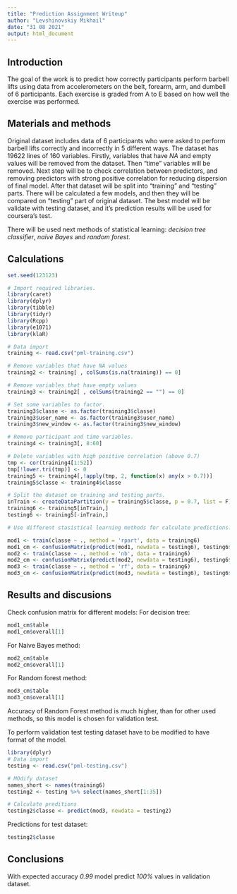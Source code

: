 ```yaml
---
title: "Prediction Assignment Writeup"
author: "Levshinovskiy Mikhail"
date: "31 08 2021"
output: html_document
---
```


## Introduction

The goal of the work is to predict how correctly participants perform barbell lifts
using data from accelerometers on the belt, forearm, arm, and dumbell of 6 participants.
Each exercise is graded from A to E based on how well the exercise was performed.

## Materials and methods

Original dataset includes data of 6 participants who were asked to perform barbell lifts
correctly and incorrectly in 5 different ways. The dataset has 19622 lines of
160 variables. Firstly, variables that have *NA* and empty values will be removed
from the dataset. Then "time" variables will be removed. Next step will be to check
correlation between predictors, and removing predictors with strong positive correlation
for reducing dispersion of final model. After that dataset will be split into "training" and
"testing" parts. There will be calculated a few models, and then
they will be compared on "testing" part of original dataset. The best model will be
validate with testing dataset, and it's prediction results will be used for coursera's test.

There will be used next methods of statistical learning: *decision tree classifier*,
*naive Bayes* and *random forest*.

## Calculations

```r
set.seed(123123)

# Import required libraries.
library(caret)
library(dplyr)
library(tibble)
library(tidyr)
library(Rcpp)
library(e1071)
library(klaR)

# Data import
training <- read.csv("pml-training.csv")

# Remove variables that have NA values
training2 <- training[ , colSums(is.na(training)) == 0]

# Remove variables that have empty values
training3 <- training2[ , colSums(training2 == "") == 0]

# Set some variables to factor.
training3$classe <- as.factor(training3$classe)
training3$user_name <- as.factor(training3$user_name)
training3$new_window <- as.factor(training3$new_window)

# Remove participant and time variables.
training4 <- training3[, 8:60]

# Delete variables with high positive correlation (above 0.7)
tmp <- cor(training4[1:52])
tmp[!lower.tri(tmp)] <- 0
training5 <- training4[,!apply(tmp, 2, function(x) any(x > 0.7))]
training5$classe <- training4$classe

# Split the dataset on training and testing parts.
inTrain <- createDataPartition(y = training5$classe, p = 0.7, list = F)
training6 <- training5[inTrain,]
testing6 <- training5[-inTrain,]

# Use different stasistical learning methods for calculate predictions.

mod1 <- train(classe ~ ., method = 'rpart', data = training6)
mod1_cm <- confusionMatrix(predict(mod1, newdata = testing6), testing6$classe)
mod2 <- train(classe ~ ., method = 'nb', data = training6)
mod2_cm <- confusionMatrix(predict(mod2, newdata = testing6), testing6$classe)
mod3 <- train(classe ~ ., method = 'rf', data = training6)
mod3_cm <- confusionMatrix(predict(mod3, newdata = testing6), testing6$classe)
```

## Results and discusions

Check confusion matrix for different models:
For decision tree:  
```r
mod1_cm$table
mod1_cm$overall[1]
```
  
For Naive Bayes method:  
```r
mod2_cm$table
mod2_cm$overall[1]
```
  
For Random forest method:  
```r
mod3_cm$table
mod3_cm$overall[1]
```
  
Accuracy of Random Forest method is much higher, than for other used methods,
so this model is chosen for validation test.

To perform validation test testing dataset have to be modified to have format of
the model.

```r
library(dplyr)
# Data import
testing <- read.csv("pml-testing.csv")

# MOdify dataset
names_short <- names(training6)
testing2 <- testing %>% select(names_short[1:35])

# Calculate preditions
testing2$classe <- predict(mod3, newdata = testing2)
```

Predictions for test dataset:  
```r
testing2$classe
```

## Conclusions

With expected accuracy *0.99* model predict *100%* values in validation dataset.
